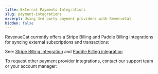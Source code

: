 ```yaml
---
title: External Payments Integrations
slug: payment-integrations
excerpt: Using 3rd party payment providers with RevenueCat
hidden: false
---
```



RevenueCat currently offers a Stripe Billing and Paddle Billing integrations for syncing external subscriptions and transactions:

See: [Stripe Billing integration](/web/integrations/stripe) and [Paddle Billing integration](/web/integrations/paddle)

To request other payment provider integrations, contact our support team or your account manager:

<ExternalButton
  href="https://app.revenuecat.com/settings/support"
  title="Open a Support Ticket"
/>

